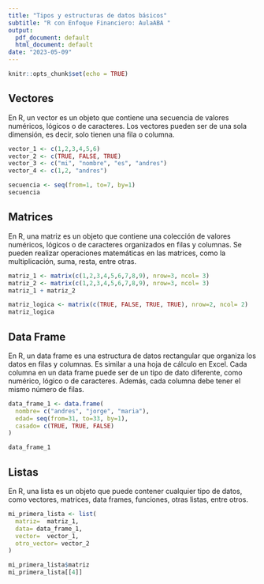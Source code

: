 ```yaml
---
title: "Tipos y estructuras de datos básicos"
subtitle: "R con Enfoque Financiero: AulaABA "
output:
  pdf_document: default
  html_document: default
date: "2023-05-09"
---
```


```r
knitr::opts_chunk$set(echo = TRUE)
```

## Vectores

En R, un vector es un objeto que contiene una secuencia de valores numéricos, lógicos o de caracteres. Los vectores pueden ser de una sola dimensión, es decir, solo tienen una fila o columna.

```r
vector_1 <- c(1,2,3,4,5,6)
vector_2 <- c(TRUE, FALSE, TRUE)
vector_3 <- c("mi", "nombre", "es", "andres")
vector_4 <- c(1,2, "andres")

secuencia <- seq(from=1, to=7, by=1)
secuencia
```

## Matrices

En R, una matriz es un objeto que contiene una colección de valores numéricos, lógicos o de caracteres organizados en filas y columnas. Se pueden realizar operaciones matemáticas en las matrices, como la multiplicación, suma, resta, entre otras.

```r
matriz_1 <- matrix(c(1,2,3,4,5,6,7,8,9), nrow=3, ncol= 3)
matriz_2 <- matrix(c(1,2,3,4,5,6,7,8,9), nrow=3, ncol= 3)
matriz_1 + matriz_2

matriz_logica <- matrix(c(TRUE, FALSE, TRUE, TRUE), nrow=2, ncol= 2)
matriz_logica
```

## Data Frame

En R, un data frame es una estructura de datos rectangular que organiza los datos en filas y columnas. Es similar a una hoja de cálculo en Excel. Cada columna en un data frame puede ser de un tipo de dato diferente, como numérico, lógico o de caracteres. Además, cada columna debe tener el mismo número de filas.

```r
data_frame_1 <- data.frame(
  nombre= c("andres", "jorge", "maria"),
  edad= seq(from=31, to=33, by=1), 
  casado= c(TRUE, TRUE, FALSE)
)

data_frame_1
```

## Listas

En R, una lista es un objeto que puede contener cualquier tipo de datos, como vectores, matrices, data frames, funciones, otras listas, entre otros.

```r
mi_primera_lista <- list(
  matriz=  matriz_1, 
  data= data_frame_1,
  vector=  vector_1, 
  otro_vector= vector_2
)

mi_primera_lista$matriz
mi_primera_lista[[4]]

```
